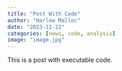 ```yaml
---
title: "Post With Code"
author: "Harlow Malloc"
date: "2023-11-22"
categories: [news, code, analysis]
image: "image.jpg"
---
```


This is a post with executable code.
